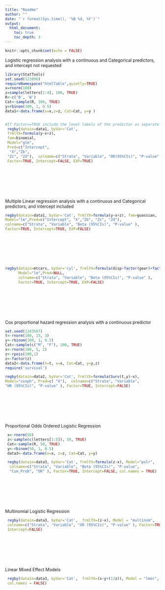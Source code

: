 ```yaml
---
title: "Readme"
author: ""
date: "`r format(Sys.time(), '%B %d, %Y')`"
output: 
  html_document:
    toc: true
    toc_depth: 3
---
```


```r
knitr::opts_chunk$set(echo = FALSE)
```

 
 
 Logistic regression analysis with a continuous and Categorical predictors, and intercept not requested 
 
```r

library(StatTools)
set.seed(123896) 
requireNamespace("htmlTable",quietly=TRUE)
x=rnorm(100) 
z=sample(letters[1:4], 100, TRUE) 
R<-c('B', 'W') 
Cat<-sample(R, 100, TRUE) 
y=rbinom(100, 1, 0.5) 
data1<-data.frame(x=x,z=z, Cat=Cat, y=y ) 


#If Factor==TRUE include the level labels of the predictor as separate names.
 regby(datain=data1, byVar='Cat',
 frmlYX=formula(y~x+z), 
 fam=binomial, 
 Model="glm", 
 Pred=c("Intercept",
  "X","Zb",
 "Zc", "Zd"),  colname=c("Strata", "Variable", "OR(95%CIs)", "P-value" ),
 Factor=TRUE, Intercept=FALSE, EXP=TRUE)
```
<br><br><br><br><br>

 Multiple Linear regression analysis with a continuous and Categorical predictors, and intercept included
 
```r

regby(datain=data1, byVar='Cat', frmlYX=formula(y~x+z), fam=guassian,
Model="lm",Pred=c("Intercept", "X","Zb", "Zc", "Zd"), 
colname=c("Strata", "Variable", "Beta (95%CIs)", "P-value" ), 
Factor=TRUE, Intercept=TRUE, EXP=FALSE)
```
<br><br><br><br><br>


```r
regby(datain=mtcars, byVar='cyl', frmlYX=formula(disp~factor(gear)+factor(am)+vs), fam=guassian,
      Model="lm",Pred=NULL, 
      colname=c("Strata", "Variable", "Beta (95%CIs)", "P-value" ), 
      Factor=TRUE, Intercept=TRUE, EXP=FALSE)
```
<br><br><br><br><br>

 Cox proportional hazard regression analysis with a continuous predictor

 
```r

set.seed(1243567)
t<-rnorm(100, 15, 3)
y<-rbinom(100, 1, 0.5)
Cat<-sample(c("M", "F"), 100, TRUE)
x<-rnorm(100, 5, 2)
z<-rpois(100,1)
z<-factor(z)
data2<-data.frame(t=t, x=x, Cat=Cat, y=y,z)
require('survival')

regby(datain=data2, byVar='Cat', frmlYX=formula(Surv(t,y)~x),
Model="coxph", Pred=c( "X"),  colname=c("Strata", "Variable", 
"HR (95%CIs)", "P-value" ), Factor=TRUE, Intercept=FALSE)
```
 <br><br><br><br><br>

 Proportional Odds Ordered Logistic Regression
 
```r

 x<-rnorm(50)
 z<-sample(c(letters[1:5]), 50, TRUE)
 Cat<-sample(R, 50, TRUE)
 y<-rbinom(50, 1, 0.5)
 data3<-data.frame(x=x, z=z, Cat=Cat, y=y)

 regby(datain=data3, byVar='Cat', frmlYX=formula(z~x), Model="polr", 
  colname=c("Strata", "Variable", "Beta (95%CIs)", "P-value", 
  "Cum_Prob", "OR" ), Factor=TRUE, Intercept=FALSE, col.names = TRUE)
```
<br><br><br><br><br>

 Multinomial Logistic Regression
 
```r

 regby(datain=data3, byVar='Cat',  frmlYX=(z~x), Model = "multinom",  
 colname=c("Strata", "Variable", "OR (95%CIs)", "P-value" ), Factor=TRUE, 
 Intercept=FALSE)
```
<br><br><br><br><br>

 Linear Mixed Effect Models
 
```r
 regby(datain=data3, byVar='Cat',  frmlYX=(x~y+(1|z)), Model = "lmer", 
 col.names = FALSE)
```
<br><br><br><br><br>


